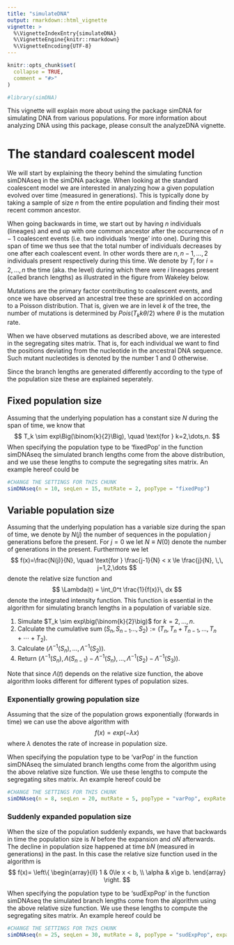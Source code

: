 ```yaml
---
title: "simulateDNA"
output: rmarkdown::html_vignette
vignette: >
  %\VignetteIndexEntry{simulateDNA}
  %\VignetteEngine{knitr::rmarkdown}
  %\VignetteEncoding{UTF-8}
---
```


```r
knitr::opts_chunk$set(
  collapse = TRUE,
  comment = "#>"
)
```

```r
#library(simDNA)
```

This vignette will explain more about using the package simDNA for simulating DNA from various populations. For more information about analyzing DNA using this package, please consult the analyzeDNA vignette.

# The standard coalescent model
We will start by explaining the theory behind the simulating function simDNAseq in the simDNA package. When looking at the standard coalescent model we are interested in analyzing how a given population evolved over time (measured in generations). This is typically done by taking a sample of size $n$ from the entire population and finding their most recent common ancestor.

When going backwards in time, we start out by having $n$ individuals (lineages) and end up with one common ancestor after the occurrence of $n-1$ coalescent events (i.e. two individuals 'merge' into one). During this span of time we thus see that the total number of individuals decreases by one after each coalescent event. In other words there are $n, n-1, \dots, 2$ individuals present respectively during this time. We denote by $T_i$ for $i=2,\dots ,n$ the time (aka. the level) during which there were $i$ lineages present (called branch lengths) as illustrated in the figure from Wakeley below.

Mutations are the primary factor contributing to coalescent events, and once we have observed an ancestral tree these are sprinkled on according to a Poisson distribution. That is, given we are in level $k$ of the tree, the number of mutations is determined by $Pois(T_k k \theta/2)$ where $\theta$ is the mutation rate. 

When we have observed mutations as described above, we are interested in the segregating sites matrix. That is, for each individual we want to find the positions deviating from the nucleotide in the ancestral DNA sequence. Such mutant nucleotides is denoted by the number 1 and 0 otherwise.

Since the branch lengths are generated differently according to the type of the population size these are explained seperately.

## Fixed population size
Assuming that the underlying population has a constant size $N$ during the span of time, we know that 
$$ T_k \sim exp\Big(\binom{k}{2}\Big), \quad \text{for } k=2,\dots,n. $$
When specifying the population type to be 'fixedPop' in the function simDNAseq the simulated branch lengths come from the above distribution, and we use these lengths to compute the segregating sites matrix. An example hereof could be 
```r
#CHANGE THE SETTINGS FOR THIS CHUNK
simDNAseq(n = 10, seqLen = 15, mutRate = 2, popType = "fixedPop")
```

## Variable population size
Assuming that the underlying population has a variable size during the span of time, we denote by $N(j)$ the number of sequences in the population $j$ generations before the present. For $j=0$ we let $N \equiv N(0)$ denote the number of generations in the present. Furthermore we let $$ f(x)=\frac{N(j)}{N}, \quad \text{for } \frac{j-1}{N} < x \le \frac{j}{N}, \,\, j=1,2,\dots $$
denote the relative size function and 
$$ \Lambda(t) = \int_0^t \frac{1}{f(x)}\, dx $$
denote the integrated intensity function. This function is essential in the algorithm for simulating branch lengths in a population of variable size. 

1. Simulate $T_k \sim exp\big(\binom{k}{2}\big)$ for $k=2,\dots,n$.  
2. Calculate the cumulative sum $(S_n,S_{n-1}\dots,S_2):=(T_n,T_n+T_{n-1},\dots,T_n+\cdots +T_2)$.  
3. Calculate $\big(\Lambda^{-1}(S_n),\dots,\Lambda^{-1}(S_2)\big)$.  
4. Return $\big(\Lambda^{-1}(S_n), \Lambda(S_{n-1})-\Lambda^{-1}(S_n),\dots,\Lambda^{-1}(S_2)-\Lambda^{-1}(S_3)\big)$.  

Note that since $\Lambda(t)$ depends on the relative size function, the above algorithm looks different for different types of population sizes. 

### Exponentially growing population size
Assuming that the size of the population grows exponentially (forwards in time) we can use the above algorithm with 
$$ f(x)=exp(- \lambda x) $$
where $\lambda$ denotes the rate of increase in population size.

When specifying the population type to be 'varPop' in the function simDNAseq the simulated branch lengths come from the algorithm using the above relative size function. We use these lengths to compute the segregating sites matrix. An example hereof could be
```r
#CHANGE THE SETTINGS FOR THIS CHUNK
simDNAseq(n = 8, seqLen = 20, mutRate = 5, popType = "varPop", expRate = 1.5)
```

### Suddenly expanded population size
When the size of the population suddenly expands, we have that backwards in time the population size is $N$ before the expansion and $\alpha N$ afterwards. The decline in population size happened at time $b N$ (measured in generations) in the past. In this case the relative size function used in the algorithm is
$$ f(x)= \left\{
\begin{array}{ll}
1 & 0\le x < b, \\
\alpha & x\ge b.
\end{array} \right. $$

When specifying the population type to be 'sudExpPop' in the function simDNAseq the simulated branch lengths come from the algorithm using the above relative size function. We use these lengths to compute the segregating sites matrix. An example hereof could be
```r
#CHANGE THE SETTINGS FOR THIS CHUNK
simDNAseq(n = 25, seqLen = 30, mutRate = 8, popType = "sudExpPop", expansionTime = 2, proportion = 0.9)
```
